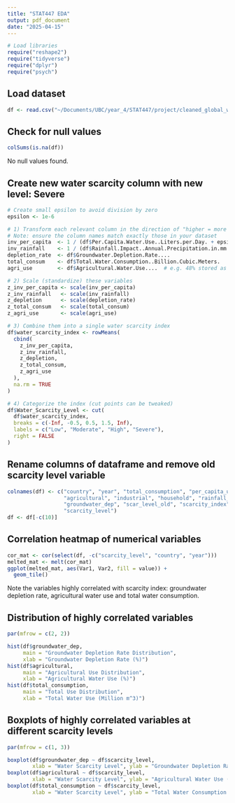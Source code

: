 ```yaml
---
title: "STAT447 EDA"
output: pdf_document
date: "2025-04-15"
---
```


```r
# Load libraries
require("reshape2")
require("tidyverse")
require("dplyr")
require("psych")
```

## Load dataset
```r
df <- read.csv("~/Documents/UBC/year_4/STAT447/project/cleaned_global_water_consumption.csv")
```


## Check for null values
```r
colSums(is.na(df))
```

No null values found.

## Create new water scarcity column with new level: Severe
```r
# Create small epsilon to avoid division by zero
epsilon <- 1e-6

# 1) Transform each relevant column in the direction of "higher = more scarcity"
# Note: ensure the column names match exactly those in your dataset
inv_per_capita  <- 1 / (df$Per.Capita.Water.Use..Liters.per.Day. + epsilon)
inv_rainfall    <- 1 / (df$Rainfall.Impact..Annual.Precipitation.in.mm. + epsilon)
depletion_rate  <- df$Groundwater.Depletion.Rate....
total_consum    <- df$Total.Water.Consumption..Billion.Cubic.Meters.
agri_use        <- df$Agricultural.Water.Use....  # e.g. 48% stored as 48

# 2) Scale (standardize) these variables
z_inv_per_capita <- scale(inv_per_capita)
z_inv_rainfall   <- scale(inv_rainfall)
z_depletion      <- scale(depletion_rate)
z_total_consum   <- scale(total_consum)
z_agri_use       <- scale(agri_use)

# 3) Combine them into a single water scarcity index
df$water_scarcity_index <- rowMeans(
  cbind(
    z_inv_per_capita,
    z_inv_rainfall,
    z_depletion,
    z_total_consum,
    z_agri_use
  ), 
  na.rm = TRUE
)

# 4) Categorize the index (cut points can be tweaked)
df$Water_Scarcity_Level <- cut(
  df$water_scarcity_index,
  breaks = c(-Inf, -0.5, 0.5, 1.5, Inf),
  labels = c("Low", "Moderate", "High", "Severe"),
  right = FALSE
)
```

## Rename columns of dataframe and remove old scarcity level variable
```r
colnames(df) <- c("country", "year", "total_consumption", "per_capita_use", 
                  "agricultural", "industrial", "household", "rainfall_annual",
                  "groundwater_dep", "scar_level_old", "scarcity_index",
                  "scarcity_level")
df <- df[-c(10)]
```

## Correlation heatmap of numerical variables
```r
cor_mat <- cor(select(df, -c("scarcity_level", "country", "year")))
melted_mat <- melt(cor_mat)
ggplot(melted_mat, aes(Var1, Var2, fill = value)) +
  geom_tile()
```

Note the variables highly correlated with scarcity index: groundwater depletion rate, agricultural water use and total water consumption.

## Distribution of highly correlated variables
```r
par(mfrow = c(2, 2))

hist(df$groundwater_dep, 
     main = "Groundwater Depletion Rate Distribution", 
     xlab = "Groundwater Depletion Rate (%)")
hist(df$agricultural, 
     main = "Agricultural Use Distribution", 
     xlab = "Agricultural Water Use (%)")
hist(df$total_consumption, 
     main = "Total Use Distribution", 
     xlab = "Total Water Use (Million m^3)")
```


## Boxplots of highly correlated variables at different scarcity levels
```r
par(mfrow = c(1, 3))

boxplot(df$groundwater_dep ~ df$scarcity_level,
        xlab = "Water Scarcity Level", ylab = "Groundwater Depletion Rate (%)")
boxplot(df$agricultural ~ df$scarcity_level,
        xlab = "Water Scarcity Level", ylab = "Agricultural Water Use (%)")
boxplot(df$total_consumption ~ df$scarcity_level,
        xlab = "Water Scarcity Level", ylab = "Total Water Consumption (Billion m^3)")
```




